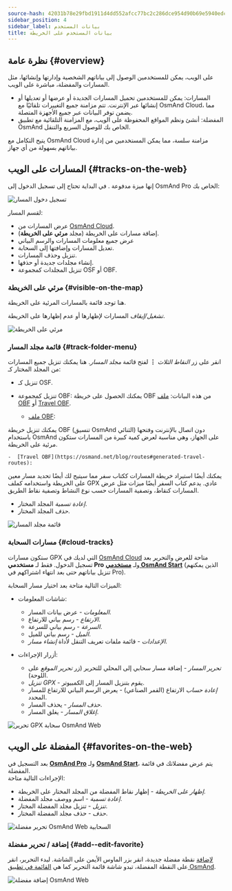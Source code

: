 ```yaml
---
source-hash: 42031b78e29fbd1911d4dd552afcc77bc2c286dce954d90b69e5940edc79b516
sidebar_position: 4
sidebar_label: بيانات المستخدم
title: بيانات المستخدم على الخريطة
---
```



<InfoIncompleteArticle/>

## نظرة عامة {#overview}

على الويب، يمكن للمستخدمين الوصول إلى بياناتهم الشخصية وإدارتها وإنشائها، مثل المسارات والمفضلة، مباشرة على الويب.

- المسارات: يمكن للمستخدمين تحميل المسارات الجديدة أو عرضها أو تعديلها أو إنشائها عبر الإنترنت. تتم مزامنة جميع التغييرات تلقائيًا مع OsmAnd Cloud، مما يضمن توفر البيانات عبر جميع الأجهزة المتصلة.
- المفضلة: أنشئ ونظم المواقع المحفوظة على الويب، مع المزامنة التلقائية مع تطبيق OsmAnd الخاص بك للوصول السريع والتنقل.

يتيح التكامل مع OsmAnd Cloud مزامنة سلسة، مما يمكن المستخدمين من إدارة بياناتهم بسهولة من أي جهاز.

## المسارات على الويب {#tracks-on-the-web}

إنها ميزة مدفوعة <ProFeature/>. في البداية تحتاج إلى تسجيل الدخول إلى OsmAnd Pro الخاص بك:

![تسجيل دخول المسار](@site/static/img/web/track_loggin.png)

لقسم المسار:

- عرض المسارات من [OsmAnd Cloud](#users-tracks-pro).
- إضافة مسارات على الخريطة (مجلد **مرئي على الخريطة**).
- عرض جميع معلومات المسارات والرسم البياني
- تعديل المسارات وإضافتها إلى السحابة.
- تنزيل وحذف المسارات.
- إنشاء مجلدات جديدة أو حذفها.
- تنزيل المجلدات كمجموعة OSF أو OBF.


### مرئي على الخريطة {#visible-on-the-map}

هنا توجد قائمة بالمسارات المرئية على الخريطة.

_تشغيل/إيقاف_ المسارات لإظهارها أو عدم إظهارها على الخريطة.

![مرئي على الخريطة](@site/static/img/web/visible.png)


### قائمة مجلد المسار {#track-folder-menu}

انقر على زر *النقاط الثلاث* **⋮** لفتح قائمة *مجلد المسار*. هنا يمكنك تنزيل جميع المسارات من المجلد المختار كـ:

 - تنزيل كـ OSF.
 - تنزيل كمجموعة OBF:
  يمكنك الحصول على خريطة OBF من هذه البيانات: [ملف OBF](https://osmand.net/docs/technical/osmand-file-formats/osmand-obf/) أو [Travel OBF](https://osmand.net/blog/routes#generated-travel-routes).

    -  [ملف OBF](https://osmand.net/docs/technical/osmand-file-formats/osmand-obf/):

  يمكنك تنزيل خريطة OBF (تنسيق OsmAnd الثنائي) دون اتصال بالإنترنت وفتحها باستخدام OsmAnd على الجهاز، وهي مناسبة لعرض كمية كبيرة من المسارات ستكون مرئية على الخريطة.

    -  [Travel OBF](https://osmand.net/blog/routes#generated-travel-routes):

  يمكنك أيضًا استيراد خريطة المسارات ككتاب سفر مما سيتيح لك أيضًا تحديد مسار معين على الخريطة واستخدامه كملف GPX عادي. يدعم كتاب السفر أيضًا ميزات مثل عرض المسارات كنقاط، وتصفية المسارات حسب نوع النشاط وتصفية نقاط الطريق.

- _إعادة تسمية_ المجلد المختار.
- _حذف_ المجلد المختار.

![قائمة مجلد المسار](@site/static/img/web/collection.png)


### مسارات السحابة {#cloud-tracks}

ستكون مسارات GPX التي لديك في [OsmAnd Cloud](../personal/osmand-cloud.md) متاحة للعرض والتحرير بعد تسجيل الدخول. فقط لـ **مستخدمي Pro** <ProFeature/> ولـ [**مستخدمي OsmAnd Start**](../personal/osmand-cloud.md#osmand-start) (الذين يمكنهم تنزيل بياناتهم حتى بعد انتهاء اشتراكهم في Pro).

الميزات التالية متاحة بعد اختيار مسار السحابة:

- شاشات المعلومات:
  - *المعلومات* - عرض بيانات المسار.
  - *الارتفاع* - رسم بياني للارتفاع.
  - *السرعة* - رسم بياني للسرعة.
  - *الميل* - رسم بياني للميل.
  - *الإعدادات* - قائمة ملفات تعريف التنقل لأداة *إنشاء مسار*.  

- أزرار الإجراءات:
  - *تحرير المسار* - إضافة مسار سحابي إلى المحلي للتحرير (زر _تحرير الموقع_ على اللوحة).
  - *تنزيل GPX* - يقوم بتنزيل المسار إلى الكمبيوتر.
  - *إعادة حساب* الارتفاع (القمر الصناعي) - يعرض الرسم البياني للارتفاع للمسار المحدد.
  - *حذف المسار* - يحذف المسار.
  - *إغلاق المسار* - يغلق المسار.

![تحرير GPX سحابة OsmAnd Web](@site/static/img/web/cloud_track.png)



## المفضلة على الويب {#favorites-on-the-web}

بعد التسجيل في [**OsmAnd Pro**](../personal/osmand-cloud.md#login) ولـ [**OsmAnd Start**](../personal/osmand-cloud.md#osmand-start)، يتم عرض مفضلاتك في قائمة المفضلة.  
الإجراءات التالية متاحة:

- *إظهار على الخريطة* - إظهار نقاط المفضلة من المجلد المختار على الخريطة.
- *إعادة تسمية* - اسم ووصف مجلد المفضلة.
- *تنزيل* - تنزيل مجلد المفضلة المختار.
- *حذف* - حذف مجلد المفضلة المختار.

![تحرير مفضلة OsmAnd Web السحابية](@site/static/img/web/favorites.png)

### إضافة / تحرير مفضلة {#add--edit-favorite}

[لإضافة](../personal/favorites.md#edit) نقطة مفضلة جديدة، انقر بزر الماوس الأيمن على الشاشة. لبدء التحرير، انقر على النقطة المفضلة، تبدو شاشة قائمة التحرير كما هي [القائمة في تطبيق OsmAnd](../personal/favorites.md#create).  

![إضافة مفضلة OsmAnd Web](@site/static/img/web/web_favorites_add.png)